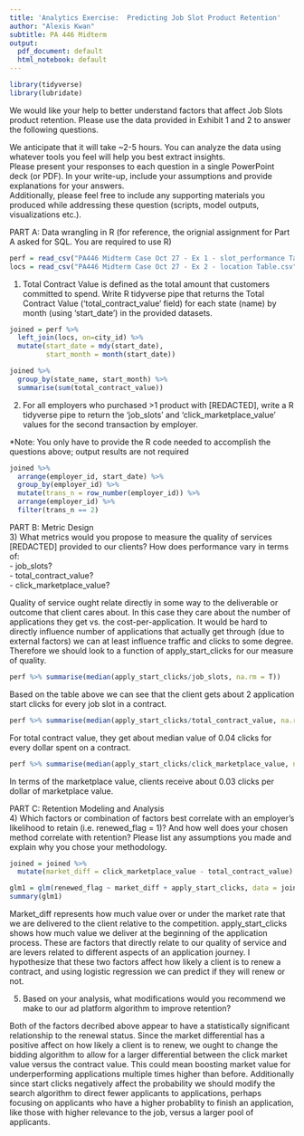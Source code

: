 ```yaml
---
title: 'Analytics Exercise:  Predicting Job Slot Product Retention'
author: "Alexis Kwan"
subtitle: PA 446 Midterm
output:
  pdf_document: default
  html_notebook: default
---
```


```r
library(tidyverse)
library(lubridate)
```

We would like your help to better understand factors that affect Job Slots product retention. Please use the data provided in Exhibit 1 and 2 to answer the following questions.																								
																								
We anticipate that it will take ~2-5 hours. You can analyze the data using whatever tools you feel will help you best extract insights.																								
Please present your responses to each question in a single PowerPoint deck (or PDF). In your write-up, include your assumptions and provide explanations for your answers. 																								
Additionally, please feel free to include any supporting materials you produced while addressing these question (scripts, model outputs, visualizations etc.). 																								
																								
PART A: Data wrangling in R (for reference, the orignial assignment for Part A asked for SQL. You are required to use R)	

```r
perf = read_csv("PA446 Midterm Case Oct 27 - Ex 1 - slot_performance Table.csv")
locs = read_csv("PA446 Midterm Case Oct 27 - Ex 2 - location Table.csv")
```

1)	Total Contract Value is defined as the total amount that customers committed to spend. Write R tidyverse pipe that returns the Total Contract Value ('total_contract_value' field) for each state (name) by month (using 'start_date') in the provided datasets.	

```r
joined = perf %>% 
  left_join(locs, on=city_id) %>%
  mutate(start_date = mdy(start_date),
         start_month = month(start_date))
```


```r
joined %>%
  group_by(state_name, start_month) %>%
  summarise(sum(total_contract_value))
```
																								
2)	For all employers who purchased >1 product with [REDACTED], write a R tidyverse pipe to return the 'job_slots' and 'click_marketplace_value' values for the second transaction by employer.																							
																								
*Note: You only have to provide the R code needed to accomplish the questions above; output results are not required

```r
joined %>% 
  arrange(employer_id, start_date) %>%
  group_by(employer_id) %>%
  mutate(trans_n = row_number(employer_id)) %>%
  arrange(employer_id) %>%
  filter(trans_n == 2)
```


PART B: Metric Design																								
3)	What metrics would you propose to measure the quality of services [REDACTED] provided to our clients? How does performance vary in terms of:																							
	- job_slots?																							
	- total_contract_value?																							
	- click_marketplace_value?
	
Quality of service ought relate directly in some way to the deliverable or outcome that client cares about. In this case they care about the number of applications they get vs. the cost-per-application. It would be hard to directly influence number of applications that actually get through (due to external factors) we can at least influence traffic and clicks to some degree. Therefore we should look to a function of apply_start_clicks for our measure of quality.

```r
perf %>% summarise(median(apply_start_clicks/job_slots, na.rm = T))
```

Based on the table above we can see that the client gets about 2 application start clicks for every job slot in a contract.

```r
perf %>% summarise(median(apply_start_clicks/total_contract_value, na.rm = T))
```

For total contract value, they get about median value of 0.04 clicks for every dollar spent on a contract.

```r
perf %>% summarise(median(apply_start_clicks/click_marketplace_value, na.rm = T))
```

In terms of the marketplace value, clients receive about 0.03 clicks per dollar of marketplace value.

PART C: Retention Modeling and Analysis																								
4)	Which factors or combination of factors best correlate with an employer's likelihood to retain (i.e. renewed_flag = 1)? And how well does your chosen method correlate with retention? Please list any assumptions you made and explain why you chose your methodology.

```r
joined = joined %>%
  mutate(market_diff = click_marketplace_value - total_contract_value)

glm1 = glm(renewed_flag ~ market_diff + apply_start_clicks, data = joined, family = binomial)
summary(glm1)
```

Market_diff represents how much value over or under the market rate that we are delivered to the client relative to the competition. apply_start_clicks shows how much value we deliver at the beginning of the application process. These are factors that directly relate to our quality of service and are levers related to different aspects of an application journey. I hypothesize that these two factors affect how likely a client is to renew a contract, and using logistic regression we can predict if they will renew or not.

5)	Based on your analysis, what modifications would you recommend we make to our ad platform algorithm to improve retention?

Both of the factors decribed above appear to have a statistically significant relationship to the renewal status. Since the market differential has a positive affect on how likely a client is to renew, we ought to change the bidding algorithm to allow for a larger differential between the click market value versus the contract value. This could mean boosting market value for underperforming applications multiple times higher than before. Additionally since start clicks negatively affect the probability we should modify the search algorithm to direct fewer applicants to applications, perhaps focusing on applicants who have a higher probablity to finish an application, like those with higher relevance to the job, versus a larger pool of applicants. 